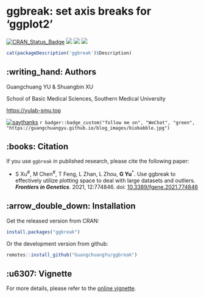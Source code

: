 <!-- README.md is generated from README.Rmd. Please edit that file -->

# ggbreak: set axis breaks for 'ggplot2'


[![CRAN_Status_Badge](http://www.r-pkg.org/badges/version/ggbreak?color=green)](https://cran.r-project.org/package=ggbreak)
![](http://cranlogs.r-pkg.org/badges/grand-total/ggbreak?color=green)
![](http://cranlogs.r-pkg.org/badges/ggbreak?color=green)
![](http://cranlogs.r-pkg.org/badges/last-week/ggbreak?color=green)



```r
cat(packageDescription('ggbreak')$Description)
```



## :writing_hand: Authors

Guangchuang YU & Shuangbin XU

School of Basic Medical Sciences, Southern Medical University

<https://yulab-smu.top>


[![saythanks](https://img.shields.io/badge/say-thanks-ff69b4.svg)](https://saythanks.io/to/GuangchuangYu)
`r badger::badge_custom("follow me on", "WeChat", "green", "https://guangchuangyu.github.io/blog_images/biobabble.jpg")`

## :books: Citation
If you use `ggbreak` in published research, please cite the following paper:

+ S Xu<sup>#</sup>, M Chen<sup>#</sup>, T Feng, L Zhan, L Zhou, __G Yu__<sup>\*</sup>. Use ggbreak to effectively utilize plotting space to deal with large datasets and outliers. __*Frontiers in Genetics*__. 2021, 12:774846. doi: [10.3389/fgene.2021.774846](https://www.frontiersin.org/articles/10.3389/fgene.2021.774846)


## :arrow_double_down: Installation


Get the released version from CRAN:

```r
install.packages("ggbreak")
```



Or the development version from github:

```r
remotes::install_github("GuangchuangYu/ggbreak")
```

## :u6307: Vignette

For more details, please refer to the [online vignette](https://cran.r-project.org/web/packages/ggbreak/vignettes/ggbreak.html).

